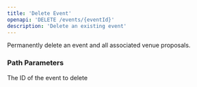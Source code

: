 ```yaml
---
title: 'Delete Event'
openapi: 'DELETE /events/{eventId}'
description: 'Delete an existing event'
---
```


Permanently delete an event and all associated venue proposals.

### Path Parameters

<ParamField path="eventId" type="string" required>
  The ID of the event to delete
</ParamField> 